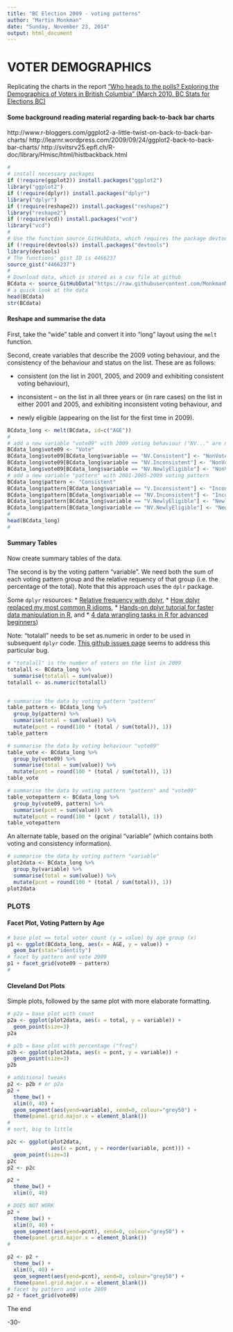 ```yaml
---
title: "BC Election 2009 - voting patterns"
author: "Martin Monkman"
date: "Sunday, November 23, 2014"
output: html_document
---
```

# VOTER DEMOGRAPHICS

Replicating the charts in the report 
["Who heads to the polls? Exploring the Demographics of Voters in British Columbia" (March 2010, BC Stats for Elections BC)](https://www.google.ca/url?sa=t&rct=j&q=&esrc=s&source=web&cd=1&cad=rja&uact=8&ved=0CB4QFjAA&url=http%3A%2F%2Fwww.elections.bc.ca%2Fdocs%2Fstats%2FWho-heads-to-the-polls.pdf&ei=yT6rU9y8JtHdoASUyoHoDQ&usg=AFQjCNFk_xgmEFMjih5Clxl6_hX4GN_Tug&sig2=buQET2cR23LaTFcwrOZeJA&bvm=bv.69837884,d.cGU)

#### Some background reading material regarding back-to-back bar charts
http://www.r-bloggers.com/ggplot2-a-little-twist-on-back-to-back-bar-charts/
http://learnr.wordpress.com/2009/09/24/ggplot2-back-to-back-bar-charts/
http://svitsrv25.epfl.ch/R-doc/library/Hmisc/html/histbackback.html
 


```r
#
# install necessary packages
if (!require(ggplot2)) install.packages("ggplot2")
library("ggplot2")
if (!require(dplyr)) install.packages("dplyr")
library("dplyr")
if (!require(reshape2)) install.packages("reshape2")
library("reshape2")
if (!require(vcd)) install.packages("vcd")
library("vcd")
#
# Use the function source_GitHubData, which requires the package devtools
if (!require(devtools)) install.packages("devtools")
library(devtools)
# The functions' gist ID is 4466237
source_gist("4466237")
#
# Download data, which is stored as a csv file at github
BCdata <- source_GitHubData("https://raw.githubusercontent.com/MonkmanMH/BC-election-2009/master/BCelection2009data.csv")
# a quick look at the data
head(BCdata)
str(BCdata)

```
#### Reshape and summarise the data

First, take the "wide" table and convert it into "long" layout using the `melt` function.

Second, create variables that describe the 2009 voting behaviour, and the consistency of the behaviour and status on the list. These are as follows:

* consistent (on the list in 2001, 2005, and 2009 and exhibiting consistent voting behaviour), 

* inconsistent -- on the list in all three years or (in rare cases) on the list in either 2001 and 2005, and exhibiting inconsistent voting behaviour, and 

* newly eligible (appearing on the list for the first time in 2009).


```r


BCdata_long <- melt(BCdata, id=c("AGE"))
#
# add a new variable "vote09" with 2009 voting behaviour ("NV..." are non-voters, "V..." are voters)
BCdata_long$vote09 <- "Vote"
BCdata_long$vote09[BCdata_long$variable == "NV.Consistent"] <- "NonVote"
BCdata_long$vote09[BCdata_long$variable == "NV.Inconsistent"] <- "NonVote"
BCdata_long$vote09[BCdata_long$variable == "NV.NewlyEligible"] <- "NonVote"
# add a new variable "pattern" with 2001-2005-2009 voting pattern
BCdata_long$pattern <- "Consistent"
BCdata_long$pattern[BCdata_long$variable == "V.Inconsistent"] <- "Inconsistent"
BCdata_long$pattern[BCdata_long$variable == "NV.Inconsistent"] <- "Inconsistent"
BCdata_long$pattern[BCdata_long$variable == "V.NewlyEligible"] <- "NewlyEligible"
BCdata_long$pattern[BCdata_long$variable == "NV.NewlyEligible"] <- "NewlyEligible"
#
head(BCdata_long)
#
```

#### Summary Tables

Now create summary tables of the data.

The second is by the voting pattern "variable". We need both the sum of each voting pattern group and the relative requency of that group (i.e. the percentage of the total).  Note that this approach uses the `dplr` package.

Some `dplyr` resources:
* [Relative frequency with dplyr](http://stackoverflow.com/questions/24576515/relative-frequency-with-dplyr), 
* [How dplyr replaced my most common R idioms](http://www.statsblogs.com/2014/02/10/how-dplyr-replaced-my-most-common-r-idioms/), 
* [Hands-on dplyr tutorial for faster data manipulation in R](http://www.dataschool.io/dplyr-tutorial-for-faster-data-manipulation-in-r/),
and 
* [4 data wrangling tasks in R for advanced beginners](http://www.computerworld.com/article/2486425/business-intelligence-4-data-wrangling-tasks-in-r-for-advanced-beginners.html))

Note: "totalall" needs to be set as.numeric in order to be used in subsequent `dplyr`
code.  [This github issues page](https://github.com/hadley/dplyr/issues/390) seems to address this particular bug.


```r

# "totalall" is the number of voters on the list in 2009
totalall <- BCdata_long %>%
  summarise(totalall = sum(value))
totalall <- as.numeric(totalall)


# summarise the data by voting pattern "pattern"
table_pattern <- BCdata_long %>%
  group_by(pattern) %>%
  summarise(total = sum(value)) %>%
  mutate(pcnt = round(100 * (total / sum(total)), 1))
table_pattern

# summarise the data by voting behaviour "vote09"
table_vote <- BCdata_long %>%
  group_by(vote09) %>%
  summarise(total = sum(value)) %>%
  mutate(pcnt = round(100 * (total / sum(total)), 1))
table_vote

# summarise the data by voting pattern "pattern" and "vote09"
table_votepattern <- BCdata_long %>%
  group_by(vote09, pattern) %>%
  summarise(pcnt = sum(value)) %>%
  mutate(pcnt = round(100 * (pcnt / totalall), 1))
table_votepattern


```

An alternate table, based on the original "variable" (which contains both voting and consistency information).

```r

# summarise the data by voting pattern "variable"
plot2data <- BCdata_long %>%
  group_by(variable) %>%
  summarise(total = sum(value)) %>%
  mutate(pcnt = round(100 * (total / sum(total)), 1))
plot2data


```
### PLOTS

#### Facet Plot, Voting Pattern by Age

```r
# base plot == total voter count (y = value) by age group (x)
p1 <- ggplot(BCdata_long, aes(x = AGE, y = value)) + 
  geom_bar(stat="identity") 
# facet by pattern and vote 2009
p1 + facet_grid(vote09 ~ pattern)
#

```

#### Cleveland Dot Plots


Simple plots, followed by the same plot with more elaborate formatting.

```r

# p2a = base plot with count
p2a <- ggplot(plot2data, aes(x = total, y = variable)) + 
  geom_point(size=3) 
p2a

# p2b = base plot with percentage ("freq")
p2b <- ggplot(plot2data, aes(x = pcnt, y = variable)) + 
  geom_point(size=3) 
p2b

# additional tweaks 
p2 <- p2b # or p2a 
p2 + 
  theme_bw() +
  xlim(0, 40) +
  geom_segment(aes(yend=variable), xend=0, colour="grey50") +
  theme(panel.grid.major.x = element_blank())
#
# sort, big to little

p2c <- ggplot(plot2data, 
              aes(x = pcnt, y = reorder(variable, pcnt))) + 
  geom_point(size=3) 
p2c
p2 <- p2c

p2 + 
  theme_bw() +
  xlim(0, 40) 

# DOES NOT WORK
p2 +
  theme_bw() +
  xlim(0, 40) +
  geom_segment(aes(yend=pcnt), xend=0, colour="grey50") +
  theme(panel.grid.major.x = element_blank()) 
#

p2 <- p2 + 
  theme_bw() +
  xlim(0, 40) +
  geom_segment(aes(yend=pcnt), xend=0, colour="grey50") +
  theme(panel.grid.major.x = element_blank()) 
# facet by pattern and vote 2009
p2 + facet_grid(vote09)


```

The end

-30-